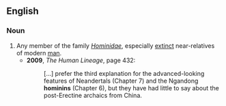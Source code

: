 ==English==

===Noun===
{{en-noun}}

# Any member of the family ''[[Hominidae]]'', especially [[extinct]] near-relatives of modern [[man]].
#* '''2009''', ''The Human Lineage'', page 432:
#*: [...] prefer the third explanation for the advanced-looking features of Neandertals (Chapter 7) and the Ngandong '''hominins''' (Chapter 6), but they have had little to say about the post-Erectine archaics from China.